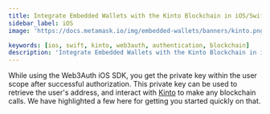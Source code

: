 ```yaml
---
title: Integrate Embedded Wallets with the Kinto Blockchain in iOS/Swift Applications
sidebar_label: iOS
image: 'https://docs.metamask.io/img/embedded-wallets/banners/kinto.png'

keywords: [ios, swift, kinto, web3auth, authentication, blockchain]
description: 'Integrate Embedded Wallets with the Kinto Blockchain in iOS/Swift Applications | Embedded Wallets'
---
```



<SEO
  title="Integrate Embedded Wallets with the Kinto Blockchain in iOS/Swift Applications"
  description="Integrate Embedded Wallets with the Kinto Blockchain in iOS/Swift Applications | Embedded Wallets"
  image="https://docs.metamask.io/img/embedded-wallets/banners/kinto.png"
  slug="/embedded-wallets/connect-blockchain/evm/kinto/ios"
/>

While using the Web3Auth iOS SDK, you get the private key within the user scope after successful authorization. This private key can be used to retrieve the user's address, and interact with [Kinto](https://www.kinto.xyz/) to make any blockchain calls. We have highlighted a few here for getting you started quickly on that.

<EVMInteraction />
